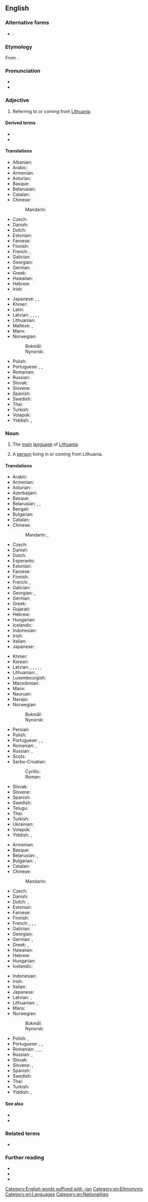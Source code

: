 ==English==

===Alternative forms===
* {{q|abbreviation}}: {{l|en|Lith.}}

===Etymology===
From {{suffix|en|Lithuania|an}}.

===Pronunciation===
* {{IPA|/ˌlɪθʊˈeɪni.ən/|/lɪθˈweɪni.ən/|lang=en}}
* {{rhymes|eɪniən|lang=en}}

===Adjective===
{{en-adj|-}}

# Referring to or coming from [[Lithuania]].

====Derived terms====
* {{l|en|Lithuanianness}}
* {{l|en|Lithuanian Soviet Socialist Republic}}

====Translations====
{{trans-top|referring to Lithuania}}
* Albanian: {{t|sq|lithuishte|m}}
* Arabic: {{t|ar|لِتْوَانِيّ}}
* Armenian: {{t+|hy|լիտվական}}
* Asturian: {{t+|ast|lituanu}}
* Basque: {{t|eu|lituaniar}}
* Belarusian: {{t|be|літо́ўскі|m}}
* Catalan: {{t+|ca|lituà}}
* Chinese:
*: Mandarin: {{t+check|cmn|立陶宛|tr=Lìtáowǎn de|alt=立陶宛的|sc=Hani}} <!-- was "[[立陶宛]]的" - assumed inflected form or vocalised spelling; please verify if linking is acceptable. see [[User:Kephir/gadgets/xte#Translation_fixing]] -->
* Czech: {{t+|cs|litevský|m}}
* Danish: {{t+|da|litauisk}}
* Dutch: {{t+|nl|Litouws|n}}
* Estonian: {{t+|et|leedu}}
* Faroese: {{t|fo|litaviskur}}
* Finnish: {{t+|fi|liettualainen}}
* French: {{t+|fr|lithuanien}}, {{t+|fr|lituanien}}
* Galician: {{t+|gl|lituano}}
* Georgian: {{t|ka|ლიტვური}}
* German: {{t+|de|litauisch}}
* Greek: {{t+|el|λιθουανικός}}
* Hawaiian: {{t|haw|Lituania}}
* Hebrew: {{t|he|לִיטָאִי|tr=lita'í}}
* Irish: {{t|ga|Liotuánach}}
{{trans-mid}}
* Japanese: {{t+|ja|リトアニア|tr=Ritoania no|alt=リトアニアの|sc=Jpan}}, {{qualifier|of the people}} {{t|ja|リトアニア人|tr=Ritoania-jin no|alt=リトアニア人の|sc=Jpan}}, {{qualifier|of the language}} {{t+|ja|リトアニア語|tr=Ritoania go no|alt=リトアニア語の|sc=Jpan}}
* Khmer: {{t|km|លីទុយអានី|tr=liituyaanii|sc=Khmr}}
* Latin: {{t|la|lithuanicus|m}}
* Latvian: {{t|lv|Lietuvas}}, {{t|lv|Leišzemes}} {{qualifier|of Lithuania}}, {{t|lv|lietuviešu}}, {{t|lv|lietuvju}}, {{t|lv|leišu}} {{qualifier|of Lithuanians}}
* Lithuanian: {{t+|lt|lietuviškas|m}}
* Maltese: {{t|mt|Litwan}}, {{t|mt|Litwanjan}}
* Manx: {{t|gv|Litaanagh}}
* Norwegian:
*: Bokmål: {{t+|nb|litauisk}}
*: Nynorsk: {{t+|nn|litauisk}}
* Polish: {{t+|pl|litewski|m}}
* Portuguese: {{t+|pt|lituano}}, {{t|pt|lituânio}}, {{t|pt|lituânico}}
* Romanian: {{t+|ro|lituanian}}
* Russian: {{t+|ru|лито́вский|m}}
* Slovak: {{t|sk|litovský}}
* Slovene: {{t+|sl|lítovski}}
* Spanish: {{t+|es|lituano}}
* Swedish: {{t+|sv|litauisk}}
* Thai: {{t+|th|ลิทัวเนีย}}
* Turkish: {{t|tr|Litvan}}
* Volapük: {{t-needed|vo}}
* Yiddish: {{t+|yi|ליטוויש}}, {{t|yi|ליטוויניש}}
{{trans-bottom}}

===Noun===
{{en-noun|~}}

# {{lb|en|uncountable}} The [[main]] [[language]] of [[Lithuania]].
# {{lb|en|countable}} A [[person]] living in or coming from Lithuania.

====Translations====
{{trans-top|language}}
* Arabic: {{t|ar|اللِّتْوَانِيَّة|f}}
* Armenian: {{t+|hy|լիտվերեն}}
* Asturian: {{t+|ast|lituanu|m}}
* Azerbaijani: {{t+|az|Litva dili}}
* Basque: {{t+|eu|lituaniera}}
* Belarusian: {{t|be|літо́ўская мо́ва|f}}, {{t|be|літо́ўская|f}},
* Bengali: {{t-needed|bn}}
* Bulgarian: {{t|bg|лито́вски|m}}
* Catalan: {{t+|ca|lituà|m}}
* Chinese:
*: Mandarin: {{t+|cmn|立陶宛語|sc=Hani}}, {{t+|cmn|立陶宛语|tr=Lìtáowǎnyǔ|sc=Hani}}
* Czech: {{t+|cs|litevština|f}}
* Danish: {{t+|da|litauisk}}
* Dutch: {{t+|nl|Litouws}}
* Esperanto: {{t|eo|litova}}
* Estonian: {{t+|et|leedu keel}}
* Faroese: {{t+|fo|litaviskt|n}}
* Finnish: {{t+|fi|liettua}}
* French: {{t+|fr|lithuanien|m}}, {{t+|fr|lituanien|m}}
* Galician: {{t+|gl|lituano|m}}
* Georgian: {{t|ka|ლიტვური}}, {{t|ka|ლიტვური ენა}}
* German: {{t+|de|Litauisch|n}}
* Greek: {{t+|el|λιθουανικά|n-p}}
* Gujarati: {{t-needed|gu}}
* Hebrew: {{t|he|לִיטָאִית|f|tr=lita'ít}}
* Hungarian: {{t+|hu|litván}}
* Icelandic: {{t+|is|litháíska|f}}
* Indonesian: {{t-check|id|[[bahasa]] [[Lithuania]]}} <!-- was "[[bahasa]] [[Lithuania]]" - assumed sum-of-parts; if an idiom, remove the wikilinks to the individual words. see [[User:Kephir/gadgets/xte#Translation_fixing]] -->
* Irish: {{t|ga|Liotuáinis|f}}
* Italian: {{t+|it|lituano|m}}
* Japanese: {{t+|ja|リトアニア語|tr=Ritoania-go|sc=Jpan}}
{{trans-mid}}
* Khmer: {{t|km|ភាសាលីទុយអានី|tr=pʰiesaa liituyaanii|sc=Khmr}}
* Korean: {{t+|ko|리투아니아어|tr=Rituania-eo}}
* Latvian: {{t|lv|lietuviešu valoda|f}}, {{t|lv|lietuviešu}}, {{t|lv|leišu valoda|f}}, {{t|lv|leišu}}, {{t|lv|lietuvju valoda|f}}, {{t|lv|lietuvju}}
* Lithuanian: {{t+|lt|lietuvių kalba|f}}, {{t+|lt|lietuvių}}
* Luxembourgish: {{t+|lb|Litauesch|n}}
* Macedonian: {{t|mk|литвански|m}}
* Manx: {{t|gv|Litaanish|f}}
* Nauruan: {{t+|na|dorerin Rituainiya}}
* Navajo: {{t|nv|Łitʼoowę́ę́ bizaad}}
* Norwegian:
*: Bokmål: {{t+|nb|litauisk|m}}
*: Nynorsk: {{t+|nn|litauisk|m}}
* Persian: {{t|fa|لیتوانیایی|tr=litvâniyâyi}}
* Polish: {{t+|pl|litewski|m}}
* Portuguese: {{t+|pt|lituano|m}}, {{t|pt|lituânio|m}}, {{t|pt|lituânico|m}}
* Romanian: {{t|ro|limba lituaniană|f}}, {{t+|ro|lituaniană|f}}
* Russian: {{t+|ru|лито́вский язы́к|m}}, {{t+|ru|лито́вский|m}}
* Scots: {{t|sco|Lithuanie}}
* Serbo-Croatian:
*: Cyrillic: {{t|sh|литвански|m}}
*: Roman: {{t+|sh|litvanski|m}}
* Slovak: {{t+|sk|litovčina|f}}
* Slovene: {{t|sl|lítovščina|f}}
* Spanish: {{t+|es|lituano|m}}
* Swedish: {{t+|sv|litauiska}}
* Telugu: {{t-needed|te}}
* Thai: {{t|th|ภาษาลิทัวเนียน|tr=paasăa lítuanian}}
* Turkish: {{t+|tr|Litvanca}}
* Ukrainian: {{t+|uk|лито́вська|f}}
* Volapük: {{t-needed|vo}}
* Yiddish: {{t+|yi|ליטוויש|n}}, {{t|yi|ליטוויניש|n}}
{{trans-bottom}}

{{trans-top|person from Lithuania}}
* Armenian: {{t|hy|լիտվացի}}
* Basque: {{t|eu|lituaniar}}
* Belarusian: {{t|be|літо́вец|m}}, {{t|be|літо́ўка|f}}
* Bulgarian: {{t|bg|литовец|m}}, {{t|bg|литовка|f}}
* Catalan: {{t+|ca|lituà|m}}
* Chinese:
*: Mandarin: {{t+|cmn|立陶宛人|tr=Lìtáowǎn rén|sc=Hani}}
* Czech: {{t+|cs|Litevec|m}}
* Danish: {{t+|da|litauer}}
* Dutch: {{t+|nl|Litouwer|m}}, {{t+|nl|Litouwse|f}}
* Estonian: {{t|et|leedulane}}
* Faroese: {{t|fo|litavi|m}}
* Finnish: {{t+|fi|liettualainen}}
* French: {{t+|fr|Lithuanien|m}}, {{t+|fr|Lituanien|m}}, {{t+|fr|Lithuanienne}}, {{t+|fr|Lituanienne|f}}
* Galician: {{t+|gl|lituano|m}}
* Georgian: {{t|ka|ლიტველი}}
* German: {{t+|de|Litauer|m}}, {{t+|de|Litauerin|f}}
* Greek: {{t+|el|Λιθουανός|m}}, {{t+|el|Λιθουανή|f}}
* Hawaiian: {{t|haw|Lituania}}
* Hebrew: {{t|he|לִיטָאִי|tr=lita'í}}
* Hungarian: {{t+|hu|litván}}
* Icelandic: {{t-needed|is}}
{{trans-mid}}
* Indonesian: {{t-check|id|[[orang]] [[Lithuania]]}} <!-- was "[[orang]] [[Lithuania]]" - assumed sum-of-parts; if an idiom, remove the wikilinks to the individual words. see [[User:Kephir/gadgets/xte#Translation_fixing]] -->
* Irish: {{t|ga|Liotuánach|m}}
* Italian: {{t+|it|lituano}}
* Japanese: {{t|ja|リトアニア人|tr=Ritoania-jin|sc=Jpan}}
* Latvian: {{t|lv|lietuvietis|m}}, {{t|lv|lietuviete|f}}
* Lithuanian: {{t+|lt|lietuvis|m}}, {{t+|lt|lietuvė|f}}
* Manx: {{t|gv|Litaanagh|m}}
* Norwegian:
*: Bokmål: {{t|nb|litauer|m}}
*: Nynorsk: {{t+|nn|litauar|m}}
* Polish: {{t+|pl|Litwin|m}}, {{t+|pl|Litwinka|f}}
* Portuguese: {{t+|pt|lituano|m}}, {{t|pt|lituânio|m}}, {{t|pt|lituânico|m}}
* Romanian: {{t+|ro|lituanian|m}}, {{t+|ro|lituaniană|f}}, {{t|ro|lituanieni|p}}, {{t|ro|lituaniene|p}}
* Russian: {{t+|ru|лито́вец|m}}, {{t+|ru|лито́вка|f}}
* Slovak: {{t+|sk|Litovčan|m}}
* Slovene: {{t|sl|Litvanec|m}}, {{t|sl|Litvanka|f}}
* Spanish: {{t+|es|lituano|m}}
* Swedish: {{t+|sv|litauer}}
* Thai: {{l|th|ชาวลิทัวเนียน|tr=chaao lítuanian}}
* Turkish: {{t+|tr|Litvanyalı}}
* Yiddish: {{t|yi|ליטווינער|m}} {{qualifier|of a non-Jew}}, {{t|yi|ליטוואַק|m}} {{qualifier|of a Jew}}
{{trans-bottom}}

====See also====
* {{langcat|lt}}
* {{langlist}}

===Related terms===
* {{l|en|Lithuania}}

===Further reading===
* {{pedialite|lang=lt|Lietuva}}
* {{pedialite}}
* {{ISO 639|link=Ethnologue|1code=lt|code=lit}}

[[Category:English words suffixed with -ian]]
[[Category:en:Ethnonyms]]
[[Category:en:Languages]]
[[Category:en:Nationalities]]